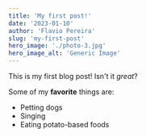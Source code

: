 ```yaml
---
title: 'My first post!'
date: '2023-01-10'
author: 'Flavio Pereira'
slug: 'my-first-post'
hero_image: './photo-3.jpg'
hero_image_alt: 'Generic Image'
---
```


This is my first blog post! Isn't it _great_?

Some of my **favorite** things are:

- Petting dogs
- Singing
- Eating potato-based foods
